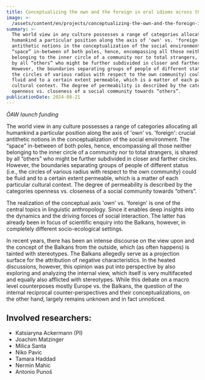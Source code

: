 ```yaml
---
title: Conceptualizing the own and the foreign in oral idioms across the Balkans
image: >-
  /assets/content/en/projects/conceptualizing-the-own-and-the-foreign-in-oral-idioms-across-the-balkans/image.jpg
summary: >-
  The world view in any culture possesses a range of categories allocating all
  humankind a particular position along the axis of 'own' vs. 'foreign': crucial
  antithetic notions in the conceptualization of the social environment. The
  “space” in-between of both poles, hence, encompassing all those neither
  belonging to the inner circle of a community nor to total strangers, is shared
  by all “others” who might be further subdivided in closer and farther circles.
  However, the boundaries separating groups of people of different status (i.e.,
  the circles of various radius with respect to the own community) could be
  fluid and to a certain extent permeable, which is a matter of each particular
  cultural context. The degree of permeability is described by the categories
  openness vs. closeness of a social community towards “others”.
publicationDate: 2024-08-21
---
```

*ÖAW launch funding*

The world view in any culture possesses a range of categories allocating all humankind a particular position along the axis of 'own' vs. 'foreign': crucial antithetic notions in the conceptualization of the social environment. The “space” in-between of both poles, hence, encompassing all those neither belonging to the inner circle of a community nor to total strangers, is shared by all “others” who might be further subdivided in closer and farther circles. However, the boundaries separating groups of people of different status (i.e., the circles of various radius with respect to the own community) could be fluid and to a certain extent permeable, which is a matter of each particular cultural context. The degree of permeability is described by the categories openness vs. closeness of a social community towards “others”.

The realization of the conceptual axis 'own' vs. 'foreign' is one of the central topics in linguistic anthropology. Since it enables deep insights into the dynamics and the driving forces of social interaction. The latter has already been in focus of scientific enquiry into the Balkans, however, in completely different socio-ecological settings.

In recent years, there has been an intense discourse on the view upon and the concept of the Balkans from the outside, which (as often happens) is tainted with stereotypes. The Balkans allegedly serve as a projection surface for the attribution of negative characteristics. In the heated discussions, however, this opinion was put into perspective by also exploring and analyzing the internal view, which itself is very multifaceted and equally also afflicted with stereotypes. While this debate on a macro level counterposes mostly Europe vs. the Balkans, the question of the internal reciprocal counter-perspectives and their conceptualizations, on the other hand, largely remains unknown and in fact unnoticed.

## Involved researchers:

* Katsiaryna Ackermann (PI)
* Joachim Matzinger
* Milica Santa
* Niko Pavic
* Tamara Haddad
* Nermin Mahic
* Antonio Punoš
